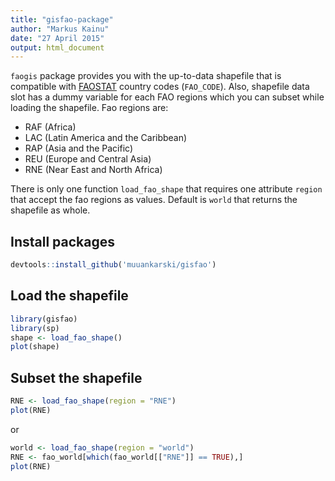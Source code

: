 ```yaml
---
title: "gisfao-package"
author: "Markus Kainu"
date: "27 April 2015"
output: html_document
---
```


`faogis` package provides you with the up-to-data shapefile that is compatible with [FAOSTAT](http://faostat.fao.org/) country codes (`FAO_CODE`). Also, shapefile data slot has a dummy variable for each FAO regions which you can subset while loading the shapefile. Fao regions are:

- RAF (Africa)
- LAC (Latin America and the Caribbean)
- RAP (Asia and the Pacific)
- REU (Europe and Central Asia)
- RNE (Near East and North Africa)

There is only one function `load_fao_shape` that requires one attribute `region` that accept the fao regions as values. Default is `world` that returns the shapefile as whole.

## Install packages

```r
devtools::install_github('muuankarski/gisfao')
```


## Load the shapefile


```r
library(gisfao)
library(sp)
shape <- load_fao_shape()
plot(shape)
```


## Subset the shapefile


```r
RNE <- load_fao_shape(region = "RNE")
plot(RNE)
```

or 

```r
world <- load_fao_shape(region = "world")
RNE <- fao_world[which(fao_world[["RNE"]] == TRUE),]
plot(RNE)
```



